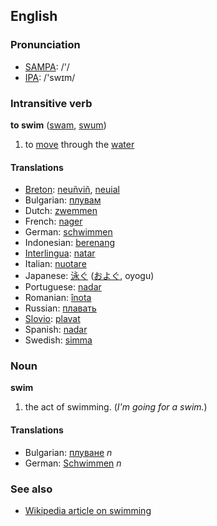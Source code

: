 ==English==

===Pronunciation===

*[[w:SAMPA|SAMPA]]: /'/
*[[w:IPA|IPA]]: /'swɪm/

===Intransitive verb===
'''to swim''' ([[swam]], [[swum]])

# to [[move]] through the [[water]]

====Translations====
*[[Breton]]: [[neuñviñ]], [[neuial]]
*Bulgarian: [[плувам]]
*Dutch: [[zwemmen]]
*French: [[nager]]
*German: [[schwimmen]]
*Indonesian: [[renang|berenang]]
*[[Interlingua]]: [[natar]]
*Italian: [[nuotare]]
*Japanese: [[泳ぐ]] ([[およぐ]], oyogu)
*Portuguese: [[nadar]]
*Romanian: [[înota]]
*Russian: [[плавать]]
*[[Slovio]]: [[plavat]]
*Spanish: [[nadar]]
*Swedish: [[simma]]

===Noun===
'''swim'''

# the act of swimming.  (''I'm going for a swim.'')

====Translations====
*Bulgarian: [[плуване]] ''n''
*German: [[Schwimmen]] ''n''

===See also===

*[[en:swimming|Wikipedia article on swimming]]